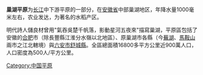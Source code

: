 '''巢湖平原'''为[[长江|长江]]中下游平原的一部分，在[[安徽省|安徽省]]中部巢湖地区，年降水量1000毫米左右，农业发达，为著名的水稻产区。

明代詩人儲良材曾用"氣吞吳楚千帆落，影動星河五夜來"描寫巢湖，平原區包括了安徽的[[合肥|合肥]]市（除長豐縣江淮分水嶺以北地區）、原巢湖市各縣（今[[蕪湖|蕪湖]]、[[馬鞍山市|馬鞍山]]兩市之江北轄境）與[[六安市|六安市]][[舒城縣|舒城縣]]。全區總面積16800多平方公里近900萬人口，人口密度為500人/平方公里。
{{中国平原}}
[[Category:中国平原|Category:中国平原]]